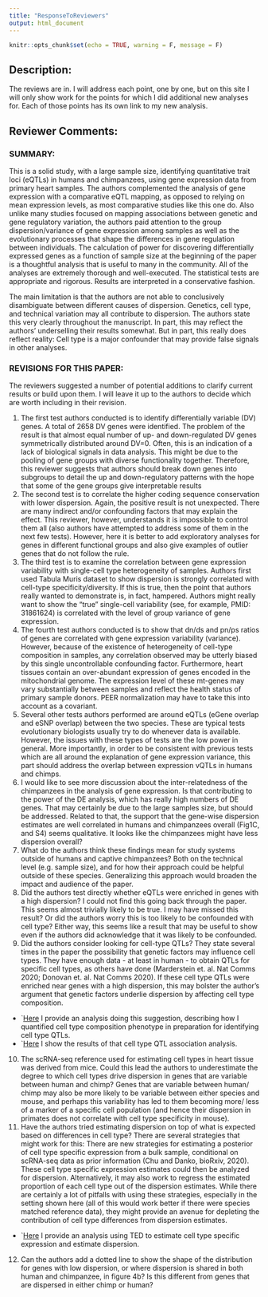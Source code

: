 ```yaml
---
title: "ResponseToReviewers"
output: html_document
---
```


```r
knitr::opts_chunk$set(echo = TRUE, warning = F, message = F)
```

## Description:

The reviews are in. I will address each point, one by one, but on this site I will only show work for the points for which I did additional new analyses for. Each of those points has its own link to my new analysis.

## Reviewer Comments:

### SUMMARY: 

This is a solid study, with a large sample size, identifying quantitative trait loci (eQTLs) in humans and chimpanzees, using gene expression data from primary heart samples. The authors complemented the analysis of gene expression with a comparative eQTL mapping, as opposed to relying on mean expression levels, as most comparative studies like this one do. Also unlike many studies focused on mapping associations between genetic and gene regulatory variation, the authors paid attention to the group dispersion/variance of gene expression among samples as well as the evolutionary processes that shape the differences in gene regulation between individuals. The calculation of power for discovering differentially expressed genes as a function of sample size at the beginning of the paper is a thoughtful analysis that is useful to many in the community. All of the analyses are extremely thorough and well-executed. The statistical tests are appropriate and rigorous. Results are interpreted in a conservative fashion. 

The main limitation is that the authors are not able to conclusively disambiguate between different causes of dispersion. Genetics, cell type, and technical variation may all contribute to dispersion. The authors state this very clearly throughout the manuscript. In part, this may reflect the authors' underselling their results somewhat. But in part, this really does reflect reality: Cell type is a major confounder that may provide false signals in other analyses. 

### REVISIONS FOR THIS PAPER: 

The reviewers suggested a number of potential additions to clarify current results or build upon them. I will leave it up to the authors to decide which are worth including in their revision. 

1. The first test authors conducted is to identify differentially variable (DV) genes. A total of 2658 DV genes were identified. The problem of the result is that almost equal number of up- and down-regulated DV genes symmetrically distributed around DV=0. Often, this is an indication of a lack of biological signals in data analysis. This might be due to the pooling of gene groups with diverse functionality together. Therefore, this reviewer suggests that authors should break down genes into subgroups to detail the up and down-regulatory patterns with the hope that some of the gene groups give interpretable results 
1. The second test is to correlate the higher coding sequence conservation with lower dispersion. Again, the positive result is not unexpected. There are many indirect and/or confounding factors that may explain the effect. This reviewer, however, understands it is impossible to control them all (also authors have attempted to address some of them in the next few tests). However, here it is better to add exploratory analyses for genes in different functional groups and also give examples of outlier genes that do not follow the rule. 
1. The third test is to examine the correlation between gene expression variability with single-cell type heterogeneity of samples. Authors first used Tabula Muris dataset to show dispersion is strongly correlated with cell-type specificity/diversity. If this is true, then the point that authors really wanted to demonstrate is, in fact, hampered. Authors might really want to show the "true" single-cell variability (see, for example, PMID: 31861624) is correlated with the level of group variance of gene expression. 
1. The fourth test authors conducted is to show that dn/ds and pn/ps ratios of genes are correlated with gene expression variability (variance). However, because of the existence of heterogeneity of cell-type composition in samples, any correlation observed may be utterly biased by this single uncontrollable confounding factor. Furthermore, heart tissues contain an over-abundant expression of genes encoded in the mitochondrial genome. The expression level of these mt-genes may vary substantially between samples and reflect the health status of primary sample donors. PEER normalization may have to take this into account as a covariant. 
1. Several other tests authors performed are around eQTLs (eGene overlap and eSNP overlap) between the two species. These are typical tests evolutionary biologists usually try to do whenever data is available. However, the issues with these types of tests are the low power in general. More importantly, in order to be consistent with previous tests which are all around the explanation of gene expression variance, this part should address the overlap between expression vQTLs in humans and chimps. 
1. I would like to see more discussion about the inter-relatedness of the chimpanzees in the analysis of gene expression. Is that contributing to the power of the DE analysis, which has really high numbers of DE genes. That may certainly be due to the large samples size, but should be addressed. Related to that, the support that the gene-wise dispersion estimates are well correlated in humans and chimpanzees overall (Fig1C, and S4) seems qualitative. It looks like the chimpanzees might have less dispersion overall? 
1. What do the authors think these findings mean for study systems outside of humans and captive chimpanzees? Both on the technical level (e.g. sample size), and for how their approach could be helpful outside of these species. Generalizing this approach would broaden the impact and audience of the paper. 
1. Did the authors test directly whether eQTLs were enriched in genes with a high dispersion? I could not find this going back through the paper. This seems almost trivially likely to be true. I may have missed this result? Or did the authors worry this is too likely to be confounded with cell type? Either way, this seems like a result that may be useful to show even if the authors did acknowledge that it was likely to be confounded. 
1. Did the authors consider looking for cell-type QTLs? They state several times in the paper the possibility that genetic factors may influence cell types. They have enough data - at least in human - to obtain QTLs for specific cell types, as others have done (Marderstein et. al. Nat Comms 2020; Donovan et. al. Nat Comms 2020). If these cell type QTLs were enriched near genes with a high dispersion, this may bolster the author's argument that genetic factors underlie dispersion by affecting cell type composition.
  -  `[Here](20200907_Response_Point_09.html) I provide an analysis doing this suggestion, describing how I quantified cell type composition phenotype in preparation for identifying cell type QTLs.
  -  `[Here]() I show the results of that cell type QTL association analysis.
10. The scRNA-seq reference used for estimating cell types in heart tissue was derived from mice. Could this lead the authors to underestimate the degree to which cell types drive dispersion in genes that are variable between human and chimp? Genes that are variable between human/ chimp may also be more likely to be variable between either species and mouse, and perhaps this variability has led to them becoming more/ less of a marker of a specific cell population (and hence their dispersion in primates does not correlate with cell type specificity in mouse). 
1. Have the authors tried estimating dispersion on top of what is expected based on differences in cell type? There are several strategies that might work for this: There are new strategies for estimating a posterior of cell type specific expression from a bulk sample, conditional on scRNA-seq data as prior information (Chu and Danko, bioRxiv, 2020). These cell type specific expression estimates could then be analyzed for dispersion. Alternatively, it may also work to regress the estimated proportion of each cell type out of the dispersion estimates. While there are certainly a lot of pitfalls with using these strategies, especially in the setting shown here (all of this would work better if there were species matched reference data), they might provide an avenue for depleting the contribution of cell type differences from dispersion estimates. 

  -  `[Here](20200907_Response_Point_11.html) I provide an analysis using TED to estimate cell type specific expression and estimate dispersion. 

12. Can the authors add a dotted line to show the shape of the distribution for genes with low dispersion, or where dispersion is shared in both human and chimpanzee, in figure 4b? Is this different from genes that are dispersed in either chimp or human? 
